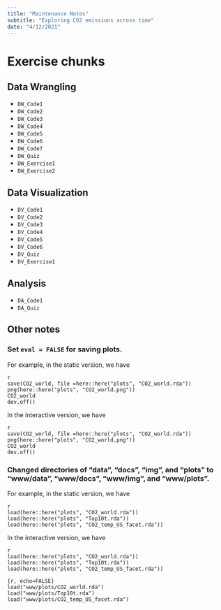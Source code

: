 ```yaml
---
title: "Maintenance Notes"
subtitle: "Exploring CO2 emissions across time"
date: "4/12/2021"
---
```


# Exercise chunks
## Data Wrangling
* `DW_Code1`
* `DW_Code2`
* `DW_Code3`
* `DW_Code4`
* `DW_Code5`
* `DW_Code6`
* `DW_Code7`
* `DW_Quiz`
* `DW_Exercise1`
* `DW_Exercise2`

## Data Visualization
* `DV_Code1`
* `DV_Code2`
* `DV_Code3`
* `DV_Code4`
* `DV_Code5`
* `DV_Code6`
* `DV_Quiz`
* `DV_Exercise1`

## Analysis
* `DA_Code1`
* `DA_Quiz`

## Other notes
### Set `eval = FALSE` for saving plots. 

For example, in the static version, we have
```
{r}
save(CO2_world, file =here::here("plots", "CO2_world.rda"))
png(here::here("plots", "CO2_world.png"))
CO2_world
dev.off()
```
In the interactive version, we have
```
{r, eval = FALSE}
save(CO2_world, file =here::here("plots", "CO2_world.rda"))
png(here::here("plots", "CO2_world.png"))
CO2_world
dev.off()
```

### Changed directories of "data", "docs", "img", and "plots" to "www/data", "www/docs", "www/img", and "www/plots". 

For example, in the static version, we have
```
{r}
load(here::here("plots", "CO2_world.rda"))
load(here::here("plots", "Top10t.rda"))
load(here::here("plots", "CO2_temp_US_facet.rda"))
```
In the interactive version, we have
```
{r, eval=FALSE}
load(here::here("plots", "CO2_world.rda"))
load(here::here("plots", "Top10t.rda"))
load(here::here("plots", "CO2_temp_US_facet.rda"))

{r, echo=FALSE}
load("www/plots/CO2_world.rda")
load("www/plots/Top10t.rda")
load("www/plots/CO2_temp_US_facet.rda")

```